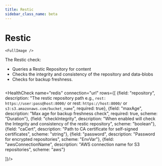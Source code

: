 ```yaml
---
title: Restic
sidebar_class_name: beta
---
```


# <Icon name="restic" /> Restic

    <FullImage />

The Restic check:

* Queries a Restic Repository for content
* Checks the integrity and consistency of the repository and data-blobs
* Checks for backup freshness.


```yaml title="restic.yaml"  file=../../../modules/canary-checker/fixtures/restic/restic_without_integrity_pass.yaml
```
<HealthCheck name="redis" connection="url" rows={[
  {field: "repository", description: "The restic repository path e.g., `rest: https://user:pass@host:8000/` or rest: `https://host:8000/` or `s3:s3.amazonaws.com/bucket_name`", required: true},
  {field: "maxAge", description: "Max age for backup freshness check", required: true, scheme: "Duration"},
  {field: "checkIntegrity", description: "When enabled will check the Integrity and consistency of the restic repository", scheme: "boolean"},
  {field: "caCert", description: "Path to CA certificate for self-signed certificates", scheme: "string"},
  {field: "password", description: "Password for encrypted repositories", scheme: "EnvVar"},
  {field: "awsConnectionName", description: "AWS connection name for S3 repositories", scheme: "aws"}

]}/>


